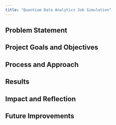 ```yaml
---
title: "Quantium Data Analytics Job Simulation"
---
```


## Problem Statement

## Project Goals and Objectives

## Process and Approach

## Results

## Impact and Reflection

## Future Improvements
